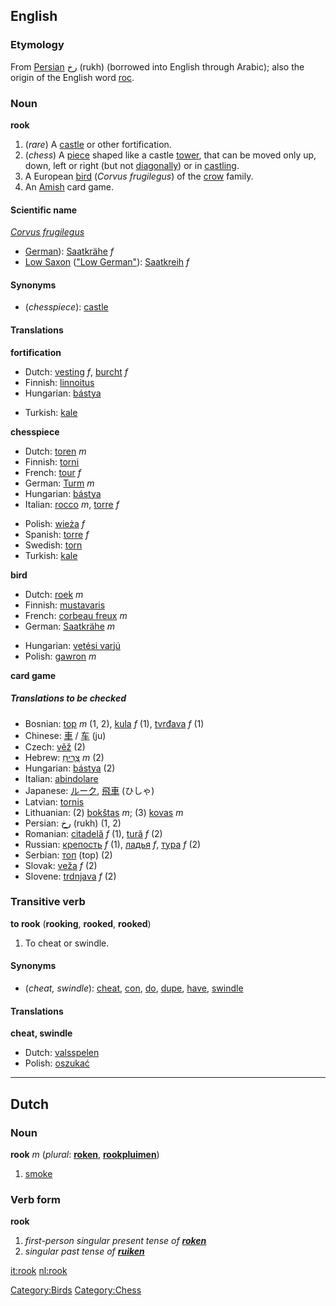 ==English==
===Etymology===
From [[Persian]] رخ (rukh) (borrowed into English through Arabic); also the origin of the English word [[roc]].

===Noun===
'''rook'''

#(''rare'') A [[castle]] or other fortification.
#(''chess'') A [[piece]] shaped like a castle [[tower]], that can be moved only up, down, left or right (but not [[diagonally]]) or in [[castling]].
#A European [[bird]] (''Corvus frugilegus'') of the [[crow]] family.
#An [[Amish]] card game.

====Scientific name====
''[[Corvus frugilegus]]''
*[[German]]): [[Saatkrähe]] ''f''
*[[Low Saxon]] ([["Low German"]]): [[Saatkreih]] ''f''

====Synonyms====
*(''chesspiece''): [[castle]]

====Translations====

'''fortification'''
{{top}}
*Dutch: [[vesting]] ''f'', [[burcht]] ''f''
*Finnish: [[linnoitus]]
*Hungarian: [[bástya]]
{{mid}}
*Turkish: [[kale#Turkish|kale]]
{{bottom}}

'''chesspiece'''
{{top}}
*Dutch: [[toren]] ''m''
*Finnish: [[torni]]
*French: [[tour#French|tour]] ''f''
*German: [[Turm]] ''m''
*Hungarian: [[bástya]]
*Italian: [[rocco]] ''m'', [[torre#Italian|torre]] ''f''
{{mid}}
*Polish: [[wieża]] ''f''
*Spanish: [[torre#Spanish|torre]] ''f''
*Swedish: [[torn#Swedish|torn]]
*Turkish: [[kale#Turkish|kale]]
{{bottom}}

'''bird'''
{{top}}
*Dutch: [[roek]] ''m''
*Finnish: [[mustavaris]]
*French: [[corbeau freux]] ''m''
*German: [[Saatkrähe]] ''m''
{{mid}}
*Hungarian: [[vetési varjú]]
*Polish: [[gawron]] ''m''
{{bottom}}

'''card game'''
{{top}}
{{mid}}
{{bottom}}

=====Translations to be checked=====
<!--Remove this section once all of the translations below have been moved into the tables above.-->
{{checktrans}}

*Bosnian: [[top]] ''m'' (1, 2), [[kula]] ''f'' (1), [[tvrđava]] ''f'' (1)
*Chinese: [[車]] / [[车]] (ju)
*Czech: [[věž]] (2)
*Hebrew: [[צריח|צְרִיחַ]] ''m'' (2)
*Hungarian: [[bástya]] (2)
*Italian: [[abindolare]]
*Japanese: [[ルーク]], [[飛車]] (ひしゃ)
*Latvian: [[tornis]]
*Lithuanian: (2) [[bokštas]] ''m''; (3) [[kovas]] ''m''
*Persian: [[رخ]] (rukh) (1, 2)
*Romanian: [[citadelă]] ''f'' (1), [[tură]] ''f'' (2)
*Russian: [[крепость]] ''f'' (1), [[ладья]] ''f'', [[тура]] ''f'' (2)
*Serbian: [[топ]] (top) (2)
*Slovak: [[veža]] ''f'' (2)
*Slovene: [[trdnjava]] ''f'' (2)

===Transitive verb===
'''to rook''' ('''rooking''', '''rooked''', '''rooked''')

#To cheat or swindle.

====Synonyms====
*(''cheat, swindle''): [[cheat]], [[con]], [[do]], [[dupe]], [[have]], [[swindle]]

====Translations====

'''cheat, swindle'''
*Dutch: [[valsspelen]]
*Polish: [[oszukać]]

----
==Dutch==
===Noun===
'''rook''' ''m'' (''plural'': '''[[roken]]''', '''[[rookpluim]]en''')

#[[smoke]]

===Verb form===
'''rook'''

#''first-person singular present tense of '''[[roken]]'''''<!--to [[smoke]] (''of a fire or a person'')-->
#''singular past tense of '''[[ruiken]]'''''<!--smelled-->

[[Category:Birds]]
[[Category:Chess]]

[[it:rook]]
[[nl:rook]]